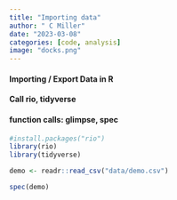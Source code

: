 ```yaml
---
title: "Importing data"
author: " C Miller"
date: "2023-03-08"
categories: [code, analysis]
image: "docks.png"
---
```


#### Importing / Export Data in R

#### Call rio, tidyverse

#### function calls: glimpse, spec

```r

#install.packages("rio")
library(rio)
library(tidyverse)

demo <- readr::read_csv("data/demo.csv")

spec(demo)


```

```python


```
